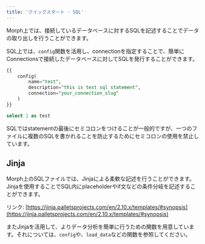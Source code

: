 ```yaml
---
title: 'クイックスタート - SQL'
---
```


Morph上では、接続しているデータベースに対するSQLを記述することでデータの取り出しを行うことができます。

SQL上では、`config`関数を活用し、connectionを指定することで、簡単にConnectionsで接続したデータベースに対してSQLを発行することができます。

```sql
{{
	config(
		name="test",
		description="this is test sql statement",
		connection="your_connection_slug"
	)
}}

select 1 as test
```

<Warning>SQLではstatementの最後にセミコロンをつけることが一般的ですが、一つのファイルに複数のSQLを書かれることを防止するためにセミコロンの使用を禁止しています。</Warning>

## Jinja


Morph上のSQLファイルでは、Jinjaによる柔軟な記述を行うことができます。Jinjaを使用することでSQL内にplaceholderやif文などの条件分岐を記述することができます。

リンク: [https://jinja.palletsprojects.com/en/2.10.x/templates/#synopsis](https://jinja.palletsprojects.com/en/2.10.x/templates/#synopsis)

またJinjaを活用して、よりデータ分析を簡単に行うための関数を用意しています。それについては、`config`や、`load_data`などの関数を参照してください。